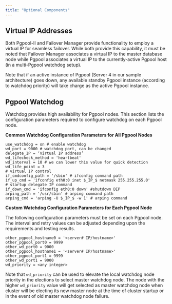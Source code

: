 ```yaml
---
title: "Optional Components"
---
```


<div id="optional_components" class="registered_link"></div>

## Virtual IP Addresses

Both Pgpool-II and Failover Manager provide functionality to employ a virtual IP for seamless failover. While both provide this capability, it must be noted that Failover Manager associates a virtual IP to the master database node while Pgpool associates a virtual IP to the currently-active Pgpool host (in a multi-Pgpool watchdog setup).

Note that if an active instance of Pgpool (Server 4 in our sample architecture) goes down, any available standby Pgpool instance (according to watchdog priority) will take charge as the active Pgpool instance.

## Pgpool Watchdog

Watchdog provides high availability for Pgpool nodes. This section lists the configuration parameters required to configure watchdog on each Pgpool node.

**Common Watchdog Configuration Parameters for All Pgpool Nodes**

```
use_watchdog = on # enable watchdog
wd_port = 9000 # watchdog port, can be changed
delegate_IP = ‘Virtual IP address’
wd_lifecheck_method = 'heartbeat'
wd_interval = 10 # we can lower this value for quick detection
wd_life_point = 3
# virtual IP control
if_cmdconfig_path = '/sbin' # ifconfig command path
if_up_cmd = 'ifconfig eth0:0 inet $_IP_$ netmask 255.255.255.0'
# startup delegate IP command
if_down_cmd = 'ifconfig eth0:0 down' #shutdown DIP
arping_path = '/usr/sbin' # arping command path
arping_cmd = 'arping -U $_IP_$ -w 1' # arping command
```

**Custom Watchdog Configuration Parameters for Each Pgpool Node**

The following configuration parameters must be set on each Pgpool node. The interval and retry values can be adjusted depending upon the requirements and testing results.

```
other_pgpool_hostname0 = '<server# IP/hostname>'
other_pgpool_port0 = 9999
other_wd_port0 = 9000
other_pgpool_hostname1 = '<server# IP/hostname>'
other_pgpool_port1 = 9999
other_wd_port1 = 9000
wd_priority = <any integer>
```

Note that `wd_priority` can be used to elevate the local watchdog node priority in the elections to select master watchdog node. The node with the higher `wd_priority` value will get selected as master watchdog node when cluster will be electing its new master node at the time of cluster startup or in the event of old master watchdog node failure.
